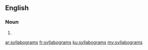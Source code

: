 ==English==

===Noun===
{{head|en|noun plural form}}

# {{plural of|syllabogram|lang=en}}

[[ar:syllabograms]]
[[fr:syllabograms]]
[[ku:syllabograms]]
[[my:syllabograms]]